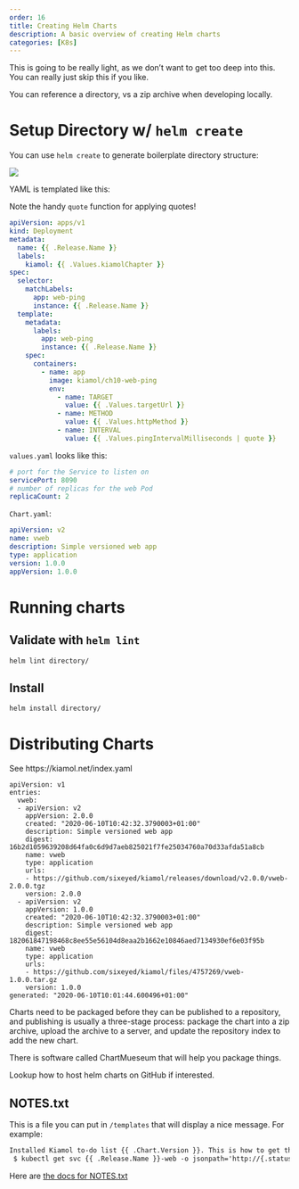 ```yaml
---
order: 16
title: Creating Helm Charts
description: A basic overview of creating Helm charts
categories: [K8s]
---
```



:::warning
This is going to be really light, as we don't want to get too deep into this.  You can really just skip this if you like. 
:::

You can reference a directory, vs a zip archive when developing locally. 

# Setup Directory w/ `helm create`

You can use `helm create` to generate boilerplate directory structure:

![](20221213105720.png)

YAML is templated like this: 

Note the handy `quote` function for applying quotes!

```yaml
apiVersion: apps/v1
kind: Deployment
metadata:
  name: {{ .Release.Name }}
  labels:
    kiamol: {{ .Values.kiamolChapter }}
spec:
  selector:
    matchLabels:
      app: web-ping
      instance: {{ .Release.Name }}
  template:
    metadata:
      labels:
        app: web-ping
        instance: {{ .Release.Name }}
    spec:
      containers:
        - name: app
          image: kiamol/ch10-web-ping
          env:
            - name: TARGET
              value: {{ .Values.targetUrl }}
            - name: METHOD
              value: {{ .Values.httpMethod }}
            - name: INTERVAL
              value: {{ .Values.pingIntervalMilliseconds | quote }}
```

`values.yaml` looks like this:

```yaml
# port for the Service to listen on
servicePort: 8090
# number of replicas for the web Pod
replicaCount: 2
```

`Chart.yaml`:

```yaml
apiVersion: v2
name: vweb
description: Simple versioned web app
type: application
version: 1.0.0
appVersion: 1.0.0

```


# Running charts

## Validate with `helm lint`

`helm lint directory/`

## Install

```
helm install directory/
```

# Distributing Charts

See https://kiamol.net/index.yaml

```
apiVersion: v1
entries:
  vweb:
  - apiVersion: v2
    appVersion: 2.0.0
    created: "2020-06-10T10:42:32.3790003+01:00"
    description: Simple versioned web app
    digest: 16b2d1059639208d64fa0c6d9d7aeb825021f7fe25034760a70d33afda51a8cb
    name: vweb
    type: application
    urls:
    - https://github.com/sixeyed/kiamol/releases/download/v2.0.0/vweb-2.0.0.tgz
    version: 2.0.0
  - apiVersion: v2
    appVersion: 1.0.0
    created: "2020-06-10T10:42:32.3790003+01:00"
    description: Simple versioned web app
    digest: 182061847198468c8ee55e56104d8eaa2b1662e10846aed7134930ef6e03f95b
    name: vweb
    type: application
    urls:
    - https://github.com/sixeyed/kiamol/files/4757269/vweb-1.0.0.tar.gz
    version: 1.0.0
generated: "2020-06-10T10:01:44.600496+01:00"
```

Charts need to be packaged before they can be published to a repository, and publishing is usually a three-stage process: package the chart into a zip archive, upload the archive to a server, and update the repository index to add the new chart.

There is software called ChartMueseum that will help you package things.  

Lookup how to host helm charts on GitHub if interested.

## NOTES.txt

This is a file you can put in `/templates` that will display a nice message. For example:

```.txt
Installed Kiamol to-do list {{ .Chart.Version }}. This is how to get the URL:
 $ kubectl get svc {{ .Release.Name }}-web -o jsonpath='http://{.status.loadBalancer.ingress[0].*}:{{ .Values.servicePort }}'%
```

Here are [the docs for NOTES.txt](https://helm.sh/docs/chart_template_guide/notes_files/)